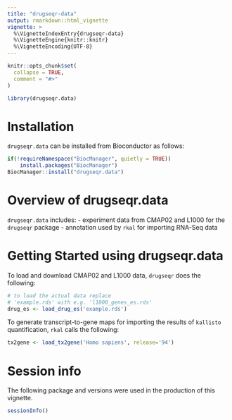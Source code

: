 ```yaml
---
title: "drugseqr-data"
output: rmarkdown::html_vignette
vignette: >
  %\VignetteIndexEntry{drugseqr-data}
  %\VignetteEngine{knitr::knitr}
  %\VignetteEncoding{UTF-8}
---
```


```r
knitr::opts_chunk$set(
  collapse = TRUE,
  comment = "#>"
)
```

```r
library(drugseqr.data)
```

# Installation

`drugseqr.data` can be installed from Bioconductor as follows:

```r
if(!requireNamespace("BiocManager", quietly = TRUE))
    install.packages("BiocManager")
BiocManager::install("drugseqr.data")
```

# Overview of drugseqr.data

`drugseqr.data` includes:
  - experiment data from CMAP02 and L1000 for the `drugseqr` package
  - annotation used by `rkal` for importing RNA-Seq data

# Getting Started using drugseqr.data

To load and download CMAP02 and L1000 data, `drugseqr` does the following:


```r
# to load the actual data replace 
# 'example.rds' with e.g. 'l1000_genes_es.rds'
drug_es <- load_drug_es('example.rds')
```

To generate transcript-to-gene maps for importing the results of `kallisto`
quantification, `rkal` calls the following:

```r
tx2gene <- load_tx2gene('Homo sapiens', release='94')
```

# Session info

The following package and versions were used in the production of this vignette.

```r
sessionInfo()
```


 
